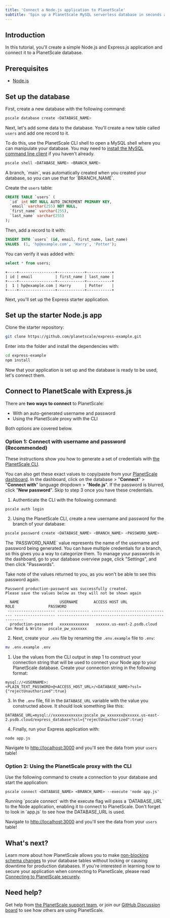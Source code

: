 ```yaml
---
title: 'Connect a Node.js application to PlanetScale'
subtitle: 'Spin up a PlanetScale MySQL serverless database in seconds and connect to a Node.js application'
---
```


## Introduction

In this tutorial, you'll create a simple Node.js and Express.js application and connect it to a PlanetScale database.

## Prerequisites

- [Node.js](https://nodejs.org/en/download/)

## Set up the database

First, create a new database with the following command:

```bash
pscale database create <DATABASE_NAME>
```

Next, let's add some data to the database. You'll create a new table called `users` and add one record to it.

To do this, use the PlanetScale CLI shell to open a MySQL shell where you can manipulate your database. You may need to [install the MySQL command line client](/concepts/planetscale-environment-setup) if you haven't already.

```bash
pscale shell <DATABASE_NAME> <BRANCH_NAME>
```

<InfoBlock type='note'>
  A branch, `main`, was automatically created when you created your database, so you can use that for `BRANCH_NAME`. 
</InfoBlock>

Create the `users` table:

```sql
CREATE TABLE `users` (
  `id` int NOT NULL AUTO_INCREMENT PRIMARY KEY,
  `email` varchar(255) NOT NULL,
  `first_name` varchar(255),
  `last_name` varchar(255)
);
```

Then, add a record to it with:

```sql
INSERT INTO `users` (id, email, first_name, last_name)
VALUES  (1, 'hp@example.com', 'Harry', 'Potter');
```

You can verify it was added with:

```sql
select * from users;
```

```
+----+----------------+------------+-----------+
| id | email          | first_name | last_name |
+----+----------------+------------+-----------+
|  1 | hp@example.com | Harry      | Potter    |
+----+----------------+------------+-----------+
```

Next, you'll set up the Express starter application.

## Set up the starter Node.js app

Clone the starter repository:

```bash
git clone https://github.com/planetscale/express-example.git
```

Enter into the folder and install the dependencies with:

```bash
cd express-example
npm install
```

Now that your application is set up and the database is ready to be used, let's connect them.

## Connect to PlanetScale with Express.js

There are **two ways to connect** to PlanetScale:

- With an auto-generated username and password
- Using the PlanetScale proxy with the CLI

Both options are covered below.

### Option 1: Connect with username and password (Recommended)

These instructions show you how to generate a set of credentials with [the PlanetScale CLI](/concepts/planetscale-environment-setup).

You can also get these exact values to copy/paste from your [PlanetScale dashboard](https://app.planetscale.com). In the dashboard, click on the database > "**Connect**" > "**Connect with**" language dropdown > "**Node.js**". If the password is blurred, click "**New password**". Skip to step 3 once you have these credentials.

1. Authenticate the CLI with the following command:

```
pscale auth login
```

2. Using the PlanetScale CLI, create a new username and password for the branch of your database:

```bash
pscale password create <DATABASE_NAME> <BRANCH_NAME> <PASSWORD_NAME>
```

<InfoBlock type='note'>
  The `PASSWORD_NAME` value represents the name of the username and password being generated. You can have multiple credentials for a branch, so this gives you a way to categorize them. To manage your passwords in the dashboard, go to your database overview page, click "Settings", and then click "Passwords".
</InfoBlock>

Take note of the values returned to you, as you won't be able to see this password again.

```
Password production-password was successfully created.
Please save the values below as they will not be shown again

  NAME                  USERNAME       ACCESS HOST URL                     ROLE               PASSWORD
 --------------------- -------------- ----------------------------------- ------------------ -------------------------------------------------------
  production-password   xxxxxxxxxxxxx   xxxxxx.us-east-2.psdb.cloud   Can Read & Write   pscale_pw_xxxxxxx                                                                                    
```

2. Next, create your `.env` file by renaming the `.env.example` file to `.env`:

```bash
mv .env.example .env
```

1. Use the values from the CLI output in step 1 to construct your connection string that will be used to connect your Node app to your PlanetScale database. Create your connection string in the following format:
   
```
mysql://<USERNAME>:<PLAIN_TEXT_PASSWORD>@<ACCESS_HOST_URL>/<DATABASE_NAME>?ssl={"rejectUnauthorized":true}
```

3. In the `.env` file, fill in the `DATABASE_URL` variable with the value you constructed above. It should look something like this:
   
```env
DATABASE_URL=mysql://xxxxxxxxxxxxx:pscale_pw_xxxxxxx@xxxxxx.us-east-2.psdb.cloud/express_database?ssl={"rejectUnauthorized":true}
```

4. Finally, run your Express application with:

```
node app.js
```

Navigate to [http://localhost:3000](http://localhost:3000) and you'll see the data from your `users` table!

### Option 2: Using the PlanetScale proxy with the CLI

Use the following command to create a connection to your database and start the application:

```
pscale connect <DATABASE_NAME> <BRANCH_NAME> --execute 'node app.js'
```

<InfoBlock type='note'>
  Running `pscale connect` with the execute flag will pass a `DATABASE_URL` to the Node application, enabling it to connect to PlanetScale. Don't forget to look in `app.js` to see how the DATABASE_URL is used.
</InfoBlock>

Navigate to [http://localhost:3000](http://localhost:3000) and you'll see the data from your `users` table!

## What's next?

Learn more about how PlanetScale allows you to make [non-blocking schema changes](/concepts/nonblocking-schema-changes) to your database tables without locking or causing downtime for production databases. If you're interested in learning how to secure your application when connecting to PlanetScale,
please read [Connecting to PlanetScale securely](/reference/planetscale-security).

## Need help?

Get help from [the PlanetScale support team](https://support.planetscale.com/), or join our [GitHub Discussion board](https://github.com/planetscale/discussion/discussions) to see how others are using PlanetScale.
